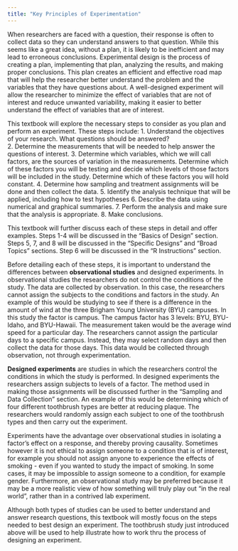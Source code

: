 ```yaml
---
title: "Key Principles of Experimentation"
---
```


When researchers are faced with a question, their response is often to collect data so they can understand answers to that question.  While this seems like a great idea, without a plan, it is likely to be inefficient and may lead to erroneous conclusions.  Experimental design is the process of creating a plan, implementing that plan, analyzing the results, and making proper conclusions.  This plan creates an efficient and effective road map that will help the researcher better understand the problem and the variables that they have questions about.  A well-designed experiment will allow the researcher to minimize the effect of variables that are not of interest and reduce unwanted variability, making it easier to better understand the effect of variables that are of interest.  

This textbook will explore the necessary steps to consider as you plan and perform an experiment.  These steps include: 
1.	Understand the objectives of your research.  What questions should be answered?  
2.	Determine the measurements that will be needed to help answer the questions of interest.
3.	Determine which variables, which we will call factors, are the sources of variation in the measurements.  Determine which of these factors you will be testing and decide which levels of those factors will be included in the study.  Determine which of these factors you will hold constant.
4.	Determine how sampling and treatment assignments will be done and then collect the data.
5.	Identify the analysis technique that will be applied, including how to test hypotheses
6.	Describe the data using numerical and graphical summaries.
7.	Perform the analysis and make sure that the analysis is appropriate.
8.	Make conclusions.

This textbook will further discuss each of these steps in detail and offer examples.  Steps 1-4 will be discussed in the “Basics of Design” section.  Steps 5, 7, and 8 will be discussed in the “Specific Designs” and “Broad Topics” sections.  Step 6 will be discussed in the “R Instructions” section.

Before detailing each of these steps, it is important to understand the differences between **observational studies** and designed experiments.  In observational studies the researchers do not control the conditions of the study.  The data are collected by observation.  In this case, the researchers cannot assign the subjects to the conditions and factors in the study.  An example of this would be studying to see if there is a difference in the amount of wind at the three Brigham Young University (BYU) campuses.  In this study the factor is campus. The campus factor has 3 levels: BYU, BYU-Idaho, and BYU-Hawaii. The measurement taken would be the average wind speed for a particular day.  The researchers cannot assign the particular days to a specific campus.  Instead, they may select random days and then collect the data for those days.  This data would be collected through observation, not through experimentation.   

**Designed experiments** are studies in which the researchers control the conditions in which the study is performed.  In designed experiments the researchers assign subjects to levels of a factor.  The method used in making those assignments will be discussed further in the “Sampling and Data Collection” section.   An example of this would be determining which of four different toothbrush types are better at reducing plaque.  The researchers would randomly assign each subject to one of the toothbrush types and then carry out the experiment.  

Experiments have the advantage over observational studies in isolating a factor's effect on a response, and thereby proving causality. Sometimes however it is not ethical to assign someone to a condition that is of interest, for example you should not assign anyone to experience the effects of smoking - even if you wanted to study the impact of smoking. In some cases, it may be impossible to assign someone to a condition, for example gender. Furthermore, an observational study may be preferred because it may be a more realistic view of how something will truly play out "in the real world", rather than in a contrived lab experiment. 

Although both types of studies can be used to better understand and answer research questions, this textbook will mostly focus on the steps needed to best design an experiment.  The toothbrush study just introduced above will be used to help illustrate how to work thru the process of designing an experiment.

